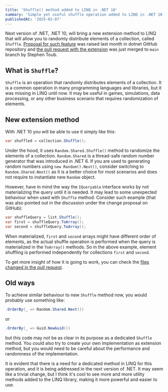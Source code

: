 ```yaml
---
title: 'Shuffle() method added to LINQ in .NET 10'
summary: 'Simple yet useful shuffle operation added to LINQ in .NET 10.'
publishedAt: '2025-02-07'
---
```


Next version of .NET, .NET 10, will bring a new extension method to LINQ that will allow you to randomly distribute elements of a collection, called `Shuffle`. [Proposal for such feature](https://github.com/dotnet/runtime/issues/111221) was raised last month in dotnet GitHub repository and [the pull request with the extension](https://github.com/dotnet/runtime/pull/112173) was just merged to `main` branch by Stephen Toub.

## What is `Shuffle`?

`Shuffle` is an operation that randomly distributes elements of a collection. It is a common operation in many programming languages and libraries, but it was missing in LINQ until now. It may be useful in games, simulations, data processing, or any other business scenario that requires randomization of elements.

## New extension method

With .NET 10 you will be able to use it simply like this:

```csharp
var shuffled = collection.Shuffle();
```

Under the hood, it uses `Random.Shared.Shuffle()` method to randomize the elements of a collection. `Random.Shared` is a thread-safe random number generator that was introduced in .NET 6. If you are used to generating random numbers using `new Random().Next()`, consider switching to `Random.Shared.Next()` as it is a better choice for most scenarios and does not require to instantiate new `Random` object.

However, have in mind the way the `IQueryable` interface works by not materializing the query until it is needed. It may lead to some unexpected behaviour when used with `Shuffle` method. Consider such example (that was also pointed out in the discussion under the change proposal on GitHub):

```csharp
var shuffleQuery = list.Shuffle();
var first = shuffleQuery.ToArray();
var second = shuffleQuery.ToArray();
```

When materialized, `first` and `second` arrays might have different order of elements, as the actual shuffle operation is performed when the query is materialized in the `ToArray()` methods. So in the above example, element shuffling is performed independently for collections `first` and `second`.

To get more insight of how it is going to work, you can check the [files changed in the pull request](https://github.com/dotnet/runtime/pull/112173/files).

## Old ways

To achieve similar behaviour to new `Shuffle` method now, you would probably use something like: 
```csharp
.OrderBy(_ => Random.Shared.Next())
``` 
or 

```csharp
.OrderBy(_ => Guid.NewGuid())
```
but this code may not be as clear in its purpose as a dedicated `Shuffle` method. You could also try to create your own implementation as extension method, but you would need to be careful about the performance and randomness of the implementation.

It is evident that there is a need for a dedicated method in LINQ for this operation, and it is being addressed in the next version of .NET. It may seem like a trivial change, but I think it's cool to see more and more utility methods added to the LINQ library, making it more powerful and easier to use.